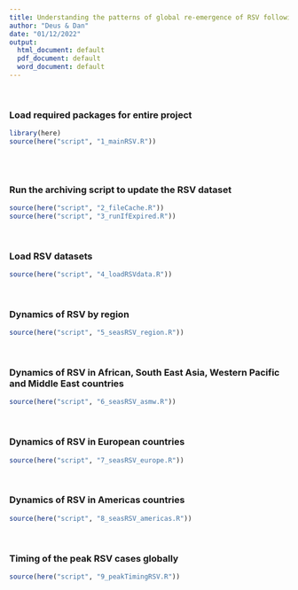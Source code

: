 ```yaml
---
title: Understanding the patterns of global re-emergence of RSV following COVID19 pandemic
author: "Deus & Dan"
date: "01/12/2022"
output:
  html_document: default
  pdf_document: default
  word_document: default
---
```


```{=html}
<style type="text/css">
.main-container {
  max-width: 1300px;
  margin-left: auto;
  margin-right: auto;
}
</style>
```

&nbsp;

### Load required packages for entire project

```r
library(here)
source(here("script", "1_mainRSV.R"))
                        
```

&nbsp;

### Run the archiving script to update the RSV dataset

```r

source(here("script", "2_fileCache.R"))
source(here("script", "3_runIfExpired.R"))

```

&nbsp;

### Load RSV datasets

```r

source(here("script", "4_loadRSVdata.R"))

```

&nbsp;

### Dynamics of RSV by region

```r

source(here("script", "5_seasRSV_region.R"))

```

&nbsp;

### Dynamics of RSV in African, South East Asia, Western Pacific and Middle East countries

```r

source(here("script", "6_seasRSV_asmw.R"))

```

&nbsp;

### Dynamics of RSV in European countries

```r

source(here("script", "7_seasRSV_europe.R"))

```

&nbsp;

### Dynamics of RSV in Americas countries

```r

source(here("script", "8_seasRSV_americas.R"))

```

&nbsp;

### Timing of the peak RSV cases globally

```r

source(here("script", "9_peakTimingRSV.R"))

```

